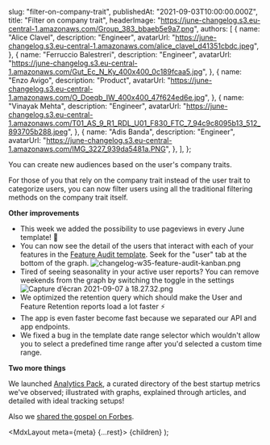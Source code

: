 
  slug: "filter-on-company-trait",
  publishedAt: "2021-09-03T10:00:00.000Z",
  title: "Filter on company trait",
  headerImage: "https://june-changelog.s3.eu-central-1.amazonaws.com/Group_383_bbaeb5e9a7.png",
  authors: [
    {
      name: "Alice Clavel",
      description: "Engineer",
      avatarUrl:
        "https://june-changelog.s3.eu-central-1.amazonaws.com/alice_clavel_d41351cbdc.jpeg",
    },
    {
      name: "Ferruccio Balestreri",
      description: "Engineer",
      avatarUrl:
        "https://june-changelog.s3.eu-central-1.amazonaws.com/Gut_Ec_N_Ky_400x400_0c189fcaa5.jpg",
    },
    {
      name: "Enzo Avigo",
      description: "Product",
      avatarUrl:
        "https://june-changelog.s3.eu-central-1.amazonaws.com/O_Doeqb_IW_400x400_47f624ed6e.jpg",
    },
    {
      name: "Vinayak Mehta",
      description: "Engineer",
      avatarUrl:
        "https://june-changelog.s3.eu-central-1.amazonaws.com/T01_AS_9_R1_RDL_U01_F830_FTC_7_94c9c8095b13_512_893705b288.jpeg",
    },
    {
      name: "Adis Banda",
      description: "Engineer",
      avatarUrl: "https://june-changelog.s3.eu-central-1.amazonaws.com/IMG_3227_939da5481a.PNG",
    },
  ],
};

You can create new audiences based on the user's company traits.

For those of you that rely on the company trait instead of the user trait to categorize users, you can now filter users using all the traditional filtering methods on the company trait itself.

**Other improvements**

- This week we added the possibility to use pageviews in every June template! 🎉
- You can now see the detail of the users that interact with each of your features in the [Feature Audit template](https://june.so/template/audit). Seek for the "user" tab at the bottom of the graph.
  ![changelog-w35-feature-audit-kanban.png](https://june-changelog.s3.eu-central-1.amazonaws.com/changelog_w35_feature_audit_kanban_2141d48257.png)
- Tired of seeing seasonality in your active user reports? You can remove weekends from the graph by switching the toggle in the settings
  ![Capture d’écran 2021-09-07 à 18.27.32.png](https://june-changelog.s3.eu-central-1.amazonaws.com/Capture_d_ecran_2021_09_07_a_18_27_32_2715ae2507.png)
- We optimized the retention query which should make the User and Feature Retention reports load a lot faster ⚡️
- The app is even faster become fast because we separated our API and app endpoints.
- We fixed a bug in the template date range selector which wouldn't allow you to select a predefined time range after you'd selected a custom time range.

**Two more things**

We launched [Analytics Pack](https://analyticspack.com/), a curated directory of the best startup metrics we've observed; illustrated with graphs, explained through articles, and detailed with ideal tracking setups!

Also we [shared the gospel on Forbes](https://www.forbes.com/sites/frederickdaso/2021/09/03/y-combinator-startup-june-allows-teams-to-effortlessly-collect-and-use-product-analytics/?sh=3853525c7e9d).

  <MdxLayout meta={meta} {...rest}>
    {children}
  </MdxLayout>
);
